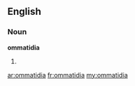 ==English==
===Noun===
'''ommatidia'''

# {{plural of|[[ommatidium]]}}

[[ar:ommatidia]]
[[fr:ommatidia]]
[[my:ommatidia]]